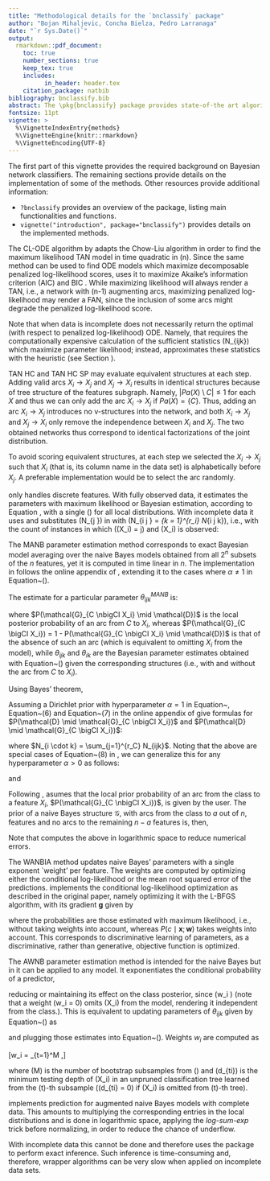 ```yaml
---
title: "Methodological details for the `bnclassify` package"
author: "Bojan Mihaljevic, Concha Bielza, Pedro Larranaga"
date: "`r Sys.Date()`"
output:
  rmarkdown::pdf_document:
    toc: true
    number_sections: true
    keep_tex: true
    includes:
          in_header: header.tex
    citation_package: natbib
bibliography: bnclassify.bib  
abstract: The \pkg{bnclassify} package provides state-of-the art algorithms for learning Bayesian network classifiers from data. This vignette serves as a reference for understanding the implemented methods. It also documents some implementation details, especially where they differ from are are undocumented in the original paper.
fontsize: 11pt 
vignette: >
  %\VignetteIndexEntry{methods}
  %\VignetteEngine{knitr::rmarkdown}
  %\VignetteEncoding{UTF-8}
---     
```


\section{Introduction}\label{introduction}    
The first part of this vignette provides the required background on Bayesian network classifiers. The remaining sections provide details on the implementation of some of the methods. Other resources provide additional information:

- `?bnclassify` provides an overview of the package, listing main functionalities and functions.
- `vignette("introduction", package="bnclassify")` provides details on the implemented methods. 

\input{background}

\section{Structure learning}
\label{structure-learning}

\label{sec:structure} 

\subsection{Chow-Liu for one-dependence estimators}\label{chow-liu-for-one-dependence-estimators}

The CL-ODE algorithm by \citep{Friedman1997} adapts the Chow-Liu \citep{Chow1968} algorithm in order to find the maximum likelihood TAN model in time quadratic in \(n\). Since the same method can be used to find ODE models which maximize decomposable penalized log-likelihood scores, \texttt{bnclassify} uses it to maximize Akaike's information criterion (AIC) \citep{Akaike74} and BIC \citep{Schwarz1978}. While maximizing likelihood will always render a TAN, i.e., a network with \(n-1\) augmenting arcs, maximizing penalized log-likelihood may render a FAN, since the inclusion of some arcs might degrade the penalized log-likelihood score.

Note that when data is incomplete \pkg{bnclassify} does not necessarily return the optimal (with respect to penalized log-likelihood) ODE. Namely, that requires the computationally expensive calculation of the sufficient statistics \(N_{ijk}\) which maximize parameter likelihood; instead, \pkg{bnclassify} approximates these statistics with the \emph{available case analysis} heuristic (see Section \ref{sec:params}).

<!-- %The tree is done with the Kruskal algorithm. For BIC and AIC, the penalization is. Since this is symmetric it will work. Just that some will be like this and it may turn out as a forest. -->
<!-- % The weight for the BIC is ... -->

<!-- %\subsection{Greedy hill-climbing}\label{greedy-hill-climbing} -->
<!-- %All greedy algorithms maximize the cross-validated estimate of accuracy as their objective function. The BSEJ algorithm  starts from a naive Bayes structure and adds augmenting arcs and removes features from the model until no improvement in network score. On the contrary, FSSJ starts from a structure containing just the class node and proceeds by incorporating features features and augmenting arcs. -->
\subsection{TAN HC and TAN HC SP}\label{greedy-hill-climbing}
TAN HC and TAN HC SP may evaluate equivalent structures at each step. Adding valid arcs $X_i \rightarrow X_j$ and $X_j \rightarrow X_i$ results in identical structures because of tree structure of the features subgraph. Namely, $|Pa(X) \setminus C| \leq 1$ for each $X$ and thus we can only add the arc $X_i \rightarrow X_j$ if $Pa(X) = \{ C \}$. Thus, adding an arc $X_i \rightarrow X_j$ introduces no v-structures into the network, and both $X_i \rightarrow X_j$ and $X_j \rightarrow X_i$ only remove the independence between $X_i$ and $X_j$. The two obtained networks thus correspond to identical factorizations of the joint distribution.

To avoid scoring equivalent structures, at each step we selected the $X_i \rightarrow X_j$ such that $X_i$ (that is, its column name in the data set) is alphabetically before $X_j$. A preferable implementation would be to select the arc randomly.

\section{Parameter learning}\label{parameter-learning}

\label{sec:params}

\subsection{Bayesian parameter estimation}

\pkg{bnclassify} only handles discrete features. With fully observed data, it estimates the parameters with maximum likelihood or Bayesian estimation, according to Equation \ref{eq:disparams}, with a single \(\alpha\) for all local distributions. With incomplete data it uses \textit{available case analysis} \citep{Pigott2001} and substitutes \(N_{\cdot j \cdot}\) in \req{disparams} with \(N_{i j \cdot} = \sum_{k = 1}^{r_i} N_{i j k}\), i.e., with the count of instances in which \(\mathbf{Pa}(X_i) = j\) and \(X_i\) is observed:
\begin{equation*}
\theta_{ijk} = \frac{N_{ijk} + \alpha}{N_{ i j \cdot } + r_i \alpha}.
\label{eq:incp_params}
\end{equation*}

\subsection{Exact model averaging for naive Bayes}

The MANB parameter estimation method corresponds to exact Bayesian model averaging over the naive Bayes models obtained from all $2^n$ subsets of the $n$ features, yet it is computed in time linear in $n$. The implementation in \pkg{bnclassify} follows the online appendix of \cite{Wei2011}, extending it to the cases where $\alpha \neq 1$ in Equation~(\ref{eq:incp_params}).

The estimate for a particular parameter $\theta_{ijk}^{MANB}$ is:

\begin{equation*}
\theta_{ijk}^{MANB} = \theta_{ijk} P(\mathcal{G}_{C \nbigCI X_i} \mid \mathcal{D}) + \theta_{ik} P(\mathcal{G}_{C \bigCI X_i}),
\end{equation*}

where $P(\mathcal{G}_{C \nbigCI X_i} \mid \mathcal{D})$ is the local posterior probability of an arc from $C$ to $X_i$, whereas $P(\mathcal{G}_{C \bigCI X_i}) = 1 - P(\mathcal{G}_{C \nbigCI X_i} \mid \mathcal{D})$ is that of the absence of such an arc (which is equivalent to omitting $X_i$ from the model), while $\theta_{ijk}$ and $\theta_{ik}$ are the Bayesian parameter estimates obtained with Equation~(\ref{eq:incp_params}) given the corresponding structures (i.e., with and without the arc from $C$ to $X_i$).

Using Bayes' theorem,

\begin{equation*}
P(\mathcal{G}_{C \nbigCI X_i} \mid \mathcal{D}) = \frac{P(\mathcal{G}_{C \nbigCI X_i}) P(\mathcal{D} \mid \mathcal{G}_{C \nbigCI X_i})}{P(\mathcal{G}_{C \nbigCI X_i}) P(\mathcal{D} \mid \mathcal{G}_{C \nbigCI X_i}) + P(\mathcal{G}_{C \bigCI X_i}) P(\mathcal{D} \mid \mathcal{G}_{C \bigCI X_i})}.
\end{equation*}

Assuming a Dirichlet prior with hyperparameter $\alpha = 1$ in Equation~\ref{eq:incp_params}, Equation~(6) and Equation~(7) in the online appendix of \cite{Wei2011} give formulas for $P(\mathcal{D} \mid \mathcal{G}_{C \nbigCI X_i})$ and $P(\mathcal{D} \mid \mathcal{G}_{C \bigCI X_i})$:

\begin{equation*}
P(\mathcal{D} \mid \mathcal{G}_{C \nbigCI X_i}) = \prod_{j=1}^{r_C} \frac{(r_i - 1)!}{(N_{ij \cdot} + r_i - 1)!} \prod_{k=1}^{r_i} N_{ijk}!,
\end{equation*}

\begin{equation*}
P(\mathcal{D} \mid \mathcal{G}_{C \bigCI X_i}) = \frac{(r_i - 1)!}{(N_{i} + r_i - 1)!} \prod_{k=1}^{r_i} N_{i \cdot k}!,
\end{equation*}

\noindent where $N_{i \cdot k} = \sum_{j=1}^{r_C} N_{ijk}$. Noting that the above are special cases of Equation~(8) in \cite{Dash2002}, we can generalize this for any hyperparameter $\alpha > 0$ as follows:

\begin{equation*}
P(\mathcal{D} \mid \mathcal{G}_{C \nbigCI X_i}) = \prod_{j=1}^{r_C} \frac{\Gamma(r_i \alpha )}{\Gamma(N_{ij} + r_i \alpha)} \prod_{k=1}^{r_i} \frac{\Gamma(N_{ijk}+ \alpha)}{\Gamma(\alpha)},
\end{equation*}

and

\begin{equation*}
P(\mathcal{D} \mid \mathcal{G}_{C \nbigCI X_i}) = \frac{\Gamma(r_i \alpha )}{\Gamma(N_{i} + r_i \alpha)} \prod_{k=1}^{r_i} \frac{\Gamma(N_{ik} + \alpha)}{\Gamma(\alpha)}.
\end{equation*}

Following \cite{Wei2011}, \pkg{bnclassify} asumes that the local prior probability of an arc from the class to a feature $X_i$, $P(\mathcal{G}_{C \nbigCI X_i})$, is given by the user. The prior of a naive Bayes structure $\mathcal{G}$, with arcs from the class to $a$ out of $n$, features and no arcs to the remaining $n-a$ features is, then,

\begin{equation}
P(\mathcal{G}) = P(\mathcal{G}_{C \nbigCI X_i})^a (1-P(\mathcal{G}_{C \nbigCI X_i}))^{(n-a)}.
\end{equation}

Note that \pkg{bnclassify} computes the above in logarithmic space to reduce numerical errors.

\subsection{Weighting to Alleviate the Naive Bayes Independence Assumption}
The WANBIA \citep{Zaidi2013} method updates naive Bayes' parameters with a single exponent `weight' per feature. The weights are computed by optimizing either the conditional log-likelihood or the mean root squared error of the predictions. \pkg{bnclassify} implements the conditional log-likelihood optimization as described in the original paper, namely optimizing it with the L-BFGS \citep{Zhu1997algorithm} algorithm, with its gradient $\mathbf{g}$ given by

\begin{equation}
    g_i = \sum_{j = 1}^{N} \Big( \log{P(X_i = x_i^{(j)} \mid c^{(j)})} - \sum_{c \in C} P(c \mid \mathbf{x}; \mathbf{w} ) \log P(X_i = x_i^{(j)} \mid c) \Big),
\end{equation}
where the probabilities are those estimated with maximum likelihood, i.e., without taking weights into account, whereas $P(c \mid \mathbf{x}; \mathbf{w} )$ takes weights into account. This corresponds to discriminative learning of parameters, as a discriminative, rather than generative, objective function is optimized.

\subsection{Attribute-weighted naive Bayes}

The AWNB parameter estimation method is intended for the naive Bayes but in \pkg{bnclassify} it can be applied to any model. It exponentiates the conditional probability of a predictor,

\begin{equation*}
P(\mathbf{X}, C) \propto P(C) \prod_{i=1}^{n} P(X_i \mid \mathbf{Pa}(X_i))^{w_i},
\label{eq:awnb}
\end{equation*}

\noindent reducing or maintaining its effect on the class posterior, since \(w_i \in [0,1]\) (note that a weight \(w_i = 0\) omits \(X_i\) from the model, rendering it independent from the class.). This is equivalent to updating parameters of $\theta_{ijk}$ given by Equation~(\ref{eq:incp_params}) as

\begin{equation*}
  \theta_{ijk}^{AWNB} = \frac{\theta_{ijk}^{w_i}}{\sum_{k=1}^{r_i} \theta_{ijk}^{w_i}},
\end{equation*}

and plugging those estimates into Equation~(\ref{eq:augnb}). Weights $w_i$ are computed as

\[w_i = \frac{1}{M}\sum_{t=1}^M \frac{1}{\sqrt{d_{ti}}},\]

where \(M\) is the number of bootstrap \citep{Efron1979} subsamples
from \(\mathcal{D}\) and \(d_{ti}\) is the minimum testing depth of \(X_i\)
in an unpruned classification tree learned from the \(t\)-th subsample
(\(d_{ti} = 0\) if \(X_i\) is omitted from \(t\)-th tree).

\section{Prediction}
\label{sec:pred}

\texttt{bnclassify} implements prediction for augmented naive Bayes models with complete data. This amounts to multiplying the corresponding entries in the local distributions and is done in logarithmic space, applying the *log-sum-exp* trick before normalizing, in order to reduce the chance of underflow.

With incomplete data this cannot be done and therefore \pkg{bnclassify} uses the \texttt{gRain} package \citep{Hojsgaard2012} to perform exact inference. Such inference is time-consuming and, therefore, wrapper algorithms can be very slow when applied on incomplete data sets.

